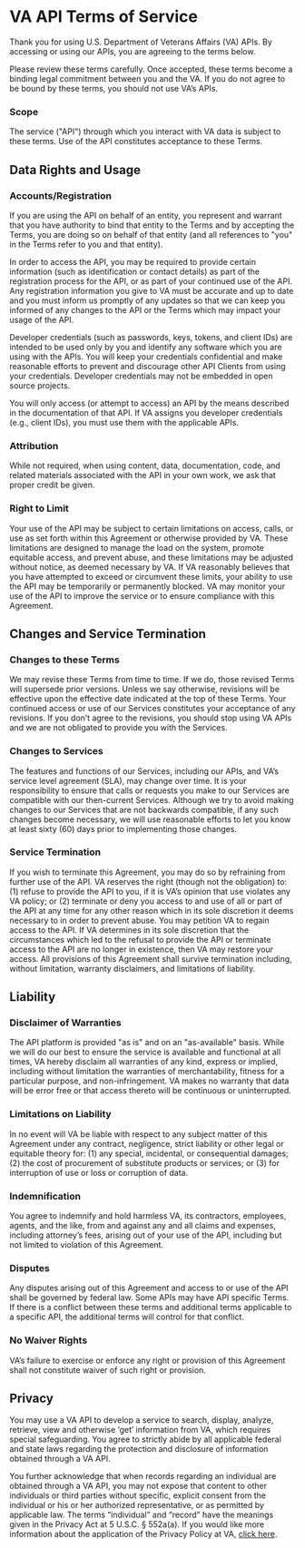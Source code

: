 # VA API Terms of Service 
Thank you for using U.S. Department of Veterans Affairs (VA) APIs. By accessing or using our APIs, you are agreeing to the terms below. 

Please review these terms carefully. Once accepted, these terms become a binding legal commitment between you and the VA. If you do not agree to be bound by these terms, you should not use VA’s APIs. 

### Scope
The service ("API") through which you interact with VA data is subject to these terms. Use of the API constitutes acceptance to these Terms.

## Data Rights and Usage
### Accounts/Registration
If you are using the API on behalf of an entity, you represent and warrant that you have authority to bind that entity to the Terms and by accepting the Terms, you are doing so on behalf of that entity (and all references to "you" in the Terms refer to you and that entity).

In order to access the API, you may be required to provide certain information (such as identification or contact details) as part of the registration process for the API, or as part of your continued use of the API. Any registration information you give to VA must be accurate and up to date and you must inform us promptly of any updates so that we can keep you informed of any changes to the API or the Terms which may impact your usage of the API.

Developer credentials (such as passwords, keys, tokens, and client IDs) are intended to be used only by you and identify any software which you are using with the APIs. You will keep your credentials confidential and make reasonable efforts to prevent and discourage other API Clients from using your credentials. Developer credentials may not be embedded in open source projects.

You will only access (or attempt to access) an API by the means described in the documentation of that API. If VA assigns you developer credentials (e.g., client IDs), you must use them with the applicable APIs.

### Attribution
While not required, when using content, data, documentation, code, and related materials associated with the API in your own work, we ask that proper credit be given. 

### Right to Limit
Your use of the API may be subject to certain limitations on access, calls, or use as set forth within this Agreement or otherwise provided by VA. These limitations are designed to manage the load on the system, promote equitable access, and prevent abuse, and these limitations may be adjusted without notice, as deemed necessary by VA. If VA reasonably believes that you have attempted to exceed or circumvent these limits, your ability to use the API may be temporarily or permanently blocked. VA may monitor your use of the API to improve the service or to ensure compliance with this Agreement.

## Changes and Service Termination
### Changes to these Terms
We may revise these Terms from time to time. If we do, those revised Terms will supersede prior versions. Unless we say otherwise, revisions will be effective upon the effective date indicated at the top of these Terms. Your continued access or use of our Services constitutes your acceptance of any revisions. If you don’t agree to the revisions, you should stop using VA APIs and we are not obligated to provide you with the Services.

### Changes to Services 
The features and functions of our Services, including our APIs, and VA’s service level agreement (SLA), may change over time. It is your responsibility to ensure that calls or requests you make to our Services are compatible with our then-current Services. Although we try to avoid making changes to our Services that are not backwards compatible, if any such changes become necessary, we will use reasonable efforts to let you know at least sixty (60) days prior to implementing those changes.

### Service Termination

If you wish to terminate this Agreement, you may do so by refraining from further use of the API. VA reserves the right (though not the obligation) to: (1) refuse to provide the API to you, if it is VA’s opinion that use violates any VA policy; or (2) terminate or deny you access to and use of all or part of the API at any time for any other reason which in its sole discretion it deems necessary to in order to prevent abuse. You may petition VA to regain access to the API. If VA determines in its sole discretion that the circumstances which led to the refusal to provide the API or terminate access to the API are no longer in existence, then VA may restore your access. All provisions of this Agreement shall survive termination including, without limitation, warranty disclaimers, and limitations of liability.

## Liability

### Disclaimer of Warranties
The API platform is provided "as is" and on an "as-available" basis. While we will do our best to ensure the service is available and functional at all times, VA hereby disclaim all warranties of any kind, express or implied, including without limitation the warranties of merchantability, fitness for a particular purpose, and non-infringement. VA makes no warranty that data will be error free or that access thereto will be continuous or uninterrupted.

### Limitations on Liability

In no event will VA be liable with respect to any subject matter of this Agreement under any contract, negligence, strict liability or other legal or equitable theory for: (1) any special, incidental, or consequential damages; (2) the cost of procurement of substitute products or services; or (3) for interruption of use or loss or corruption of data.

### Indemnification

You agree to indemnify and hold harmless VA, its contractors, employees, agents, and the like, from and against any and all claims and expenses, including attorney’s fees, arising out of your use of the API, including but not limited to violation of this Agreement.

### Disputes
Any disputes arising out of this Agreement and access to or use of the API shall be governed by federal law. Some APIs may have API specific Terms. If there is a conflict between these terms and additional terms applicable to a specific API, the additional terms will control for that conflict.

### No Waiver Rights
VA’s failure to exercise or enforce any right or provision of this Agreement shall not constitute waiver of such right or provision.

## Privacy
You may use a VA API to develop a service to search, display, analyze, retrieve, view and otherwise ‘get’ information from VA, which requires special safeguarding. You agree to strictly abide by all applicable federal and state laws regarding the protection and disclosure of information obtained through a VA API.

You further acknowledge that when records regarding an individual are obtained through a VA API, you may not expose that content to other individuals or third parties without specific, explicit consent from the individual or his or her authorized representative, or as permitted by applicable law. The terms “individual” and “record” have the meanings given in the Privacy Act at 5 U.S.C. § 552a(a). If you would like more information about the application of the Privacy Policy at VA, [click here](https://www.va.gov/privacy/).